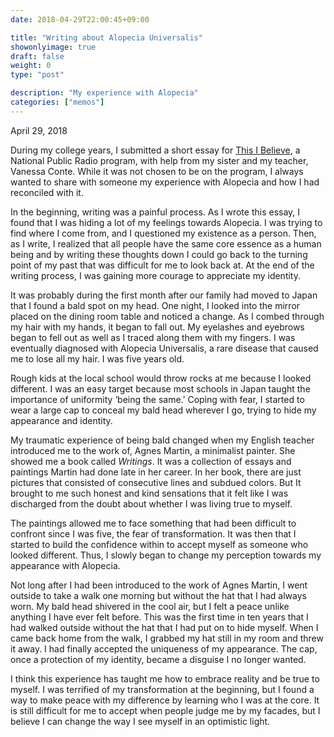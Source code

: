 ```yaml
---
date: 2018-04-29T22:00:45+09:00

title: "Writing about Alopecia Universalis"
showonlyimage: true
draft: false
weight: 0
type: "post"

description: "My experience with Alopecia"
categories: ["memos"]
---
```

  April 29, 2018
 <br>  
  
During my college years, I submitted a short essay for <a href="https://thisibelieve.org/">This I Believe</a>, a National Public Radio program, with help from my sister and my teacher, Vanessa Conte. While it was not chosen to be on the program, I always wanted to share with someone my experience with Alopecia and how I had reconciled with it.

In the beginning, writing was a painful process. As I wrote this essay, I found that I was hiding a lot of my feelings towards Alopecia. I was trying to find where I come from, and I questioned my existence as a person. Then, as I write, I realized that all people have the same core essence as a human being and by writing these thoughts down I could go back to the turning point of my past that was difficult for me to look back at. At the end of the writing process, I was gaining more courage to appreciate my identity. 

It was probably during the first month after our family had moved to Japan that I found a bald spot on my head. One night, I looked into the mirror placed on the dining room table and noticed a change. As I combed through my hair with my hands, it began to fall out. My eyelashes and eyebrows began to fell out as well as I traced along them with my fingers. I was eventually diagnosed with Alopecia Universalis, a rare disease that caused me to lose all my hair. I was five years old.

Rough kids at the local school would throw rocks at me because I looked different. I was an easy target because most schools in Japan taught the importance of uniformity 'being the same.' Coping with fear, I started to wear a large cap to conceal my bald head wherever I go, trying to hide my appearance and identity.

My traumatic experience of being bald changed when my English teacher introduced me to the work of, Agnes Martin, a minimalist painter. She showed me a book called <i>Writings</i>. It was a collection of essays and paintings Martin had done late in her career. In her book, there are just pictures that consisted of consecutive lines and subdued colors. But It brought to me such honest and kind sensations that it felt like I was discharged from the doubt about whether I was living true to myself. 

The paintings allowed me to face something that had been difficult to confront since I was five, the fear of transformation. It was then that I started to build the confidence within to accept myself as someone who looked different. Thus, I slowly began to change my perception towards my appearance with Alopecia.

Not long after I had been introduced to the work of Agnes Martin, I went outside to take a walk one morning but without the hat that I had always worn. My bald head shivered in the cool air, but I felt a peace unlike anything I have ever felt before. This was the first time in ten years that I had walked outside without the hat that I had put on to hide myself. When I came back home from the walk, I grabbed my hat still in my room and threw it away. I had finally accepted the uniqueness of my appearance. The cap, once a protection of my identity, became a disguise I no longer wanted.

I think this experience has taught me how to embrace reality and be true to myself. I was terrified of my transformation at the beginning, but I found a way to make peace with my difference by learning who I was at the core. It is still difficult for me to accept when people judge me by my facades, but I believe I can change the way I see myself in an optimistic light.

<br><br>

  
  